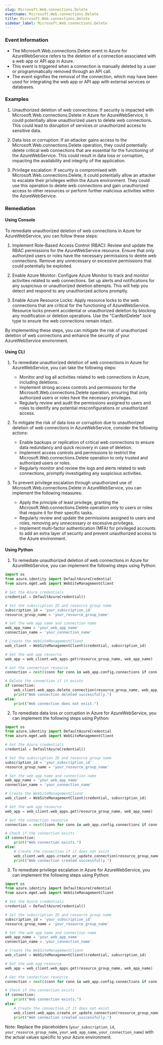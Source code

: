 ```yaml
--- 
slug: Microsoft.Web.connections.Delete
eventname: Microsoft.Web.connections.Delete
title: Microsoft.Web.connections.Delete
sidebar_label: Microsoft.Web.connections.Delete
---
```

                       
### Event Information

- The Microsoft.Web.connections.Delete event in Azure for AzureWebService refers to the deletion of a connection associated with a web app or API app in Azure.
- This event is triggered when a connection is manually deleted by a user or programmatically removed through an API call.
- The event signifies the removal of the connection, which may have been used for integrating the web app or API app with external services or databases.


### Examples

1. Unauthorized deletion of web connections: If security is impacted with Microsoft.Web.connections.Delete in Azure for AzureWebService, it could potentially allow unauthorized users to delete web connections. This could lead to disruption of services or unauthorized access to sensitive data.

2. Data loss or corruption: If an attacker gains access to the Microsoft.Web.connections.Delete operation, they could potentially delete critical web connections that are essential for the functioning of the AzureWebService. This could result in data loss or corruption, impacting the availability and integrity of the application.

3. Privilege escalation: If security is compromised with Microsoft.Web.connections.Delete, it could potentially allow an attacker to escalate their privileges within the Azure environment. They could use this operation to delete web connections and gain unauthorized access to other resources or perform further malicious activities within the AzureWebService.

### Remediation

#### Using Console

To remediate unauthorized deletion of web connections in Azure for AzureWebService, you can follow these steps:

1. Implement Role-Based Access Control (RBAC): Review and update the RBAC permissions for the AzureWebService resource. Ensure that only authorized users or roles have the necessary permissions to delete web connections. Remove any unnecessary or excessive permissions that could potentially be exploited.

2. Enable Azure Monitor: Configure Azure Monitor to track and monitor activities related to web connections. Set up alerts and notifications for any suspicious or unauthorized deletion attempts. This will help you detect and respond to any unauthorized actions promptly.

3. Enable Azure Resource Locks: Apply resource locks to the web connections that are critical for the functioning of AzureWebService. Resource locks prevent accidental or unauthorized deletion by blocking any modification or deletion operations. Use the "CanNotDelete" lock type to ensure the web connections remain intact.

By implementing these steps, you can mitigate the risk of unauthorized deletion of web connections and enhance the security of your AzureWebService environment.

#### Using CLI

1. To remediate unauthorized deletion of web connections in Azure for AzureWebService, you can take the following steps:
   - Monitor and log all activities related to web connections in Azure, including deletions.
   - Implement strong access controls and permissions for the Microsoft.Web.connections.Delete operation, ensuring that only authorized users or roles have the necessary privileges.
   - Regularly review and audit the permissions assigned to users and roles to identify any potential misconfigurations or unauthorized access.

2. To mitigate the risk of data loss or corruption due to unauthorized deletion of web connections in AzureWebService, consider the following actions:
   - Enable backups or replication of critical web connections to ensure data redundancy and quick recovery in case of deletion.
   - Implement access controls and permissions to restrict the Microsoft.Web.connections.Delete operation to only trusted and authorized users or roles.
   - Regularly monitor and review the logs and alerts related to web connections, promptly investigating any suspicious activities.

3. To prevent privilege escalation through unauthorized use of Microsoft.Web.connections.Delete in AzureWebService, you can implement the following measures:
   - Apply the principle of least privilege, granting the Microsoft.Web.connections.Delete operation only to users or roles that require it for their specific tasks.
   - Regularly review and update the permissions assigned to users and roles, removing any unnecessary or excessive privileges.
   - Implement multi-factor authentication (MFA) for privileged accounts to add an extra layer of security and prevent unauthorized access to the Azure environment.

#### Using Python

1. To remediate unauthorized deletion of web connections in Azure for AzureWebService, you can implement the following steps using Python:

```python
import os
from azure.identity import DefaultAzureCredential
from azure.mgmt.web import WebSiteManagementClient

# Set the Azure credentials
credential = DefaultAzureCredential()

# Set the subscription ID and resource group name
subscription_id = 'your_subscription_id'
resource_group_name = 'your_resource_group_name'

# Set the web app name and connection name
web_app_name = 'your_web_app_name'
connection_name = 'your_connection_name'

# Create the WebSiteManagementClient
web_client = WebSiteManagementClient(credential, subscription_id)

# Get the web app resource
web_app = web_client.web_apps.get(resource_group_name, web_app_name)

# Get the connection resource
connection = next((conn for conn in web_app.config.connections if conn.name == connection_name), None)

# Delete the connection if it exists
if connection:
    web_client.web_apps.delete_connection(resource_group_name, web_app_name, connection_name)
    print("Web connection deleted successfully.")
else:
    print("Web connection does not exist.")
```

2. To remediate data loss or corruption in Azure for AzureWebService, you can implement the following steps using Python:

```python
import os
from azure.identity import DefaultAzureCredential
from azure.mgmt.web import WebSiteManagementClient

# Set the Azure credentials
credential = DefaultAzureCredential()

# Set the subscription ID and resource group name
subscription_id = 'your_subscription_id'
resource_group_name = 'your_resource_group_name'

# Set the web app name and connection name
web_app_name = 'your_web_app_name'
connection_name = 'your_connection_name'

# Create the WebSiteManagementClient
web_client = WebSiteManagementClient(credential, subscription_id)

# Get the web app resource
web_app = web_client.web_apps.get(resource_group_name, web_app_name)

# Get the connection resource
connection = next((conn for conn in web_app.config.connections if conn.name == connection_name), None)

# Check if the connection exists
if connection:
    print("Web connection exists.")
else:
    # Create the connection if it does not exist
    web_client.web_apps.create_or_update_connection(resource_group_name, web_app_name, connection_name)
    print("Web connection created successfully.")
```

3. To remediate privilege escalation in Azure for AzureWebService, you can implement the following steps using Python:

```python
import os
from azure.identity import DefaultAzureCredential
from azure.mgmt.web import WebSiteManagementClient

# Set the Azure credentials
credential = DefaultAzureCredential()

# Set the subscription ID and resource group name
subscription_id = 'your_subscription_id'
resource_group_name = 'your_resource_group_name'

# Set the web app name and connection name
web_app_name = 'your_web_app_name'
connection_name = 'your_connection_name'

# Create the WebSiteManagementClient
web_client = WebSiteManagementClient(credential, subscription_id)

# Get the web app resource
web_app = web_client.web_apps.get(resource_group_name, web_app_name)

# Get the connection resource
connection = next((conn for conn in web_app.config.connections if conn.name == connection_name), None)

# Check if the connection exists
if connection:
    print("Web connection exists.")
else:
    # Create the connection if it does not exist
    web_client.web_apps.create_or_update_connection(resource_group_name, web_app_name, connection_name)
    print("Web connection created successfully.")
```

Note: Replace the placeholders (`your_subscription_id`, `your_resource_group_name`, `your_web_app_name`, `your_connection_name`) with the actual values specific to your Azure environment.


 